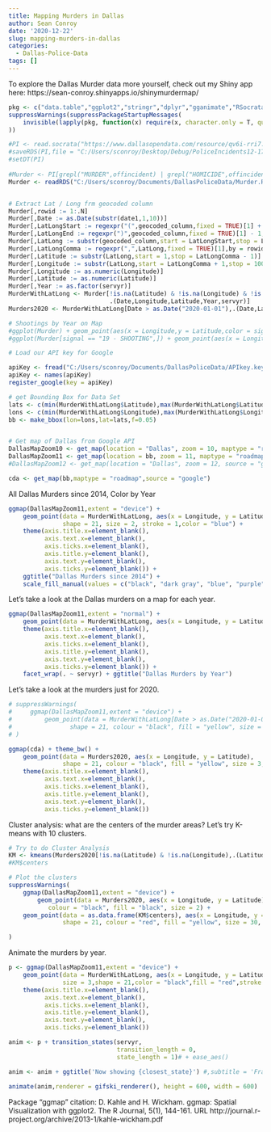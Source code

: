 ```yaml
---
title: Mapping Murders in Dallas
author: Sean Conroy
date: '2020-12-22'
slug: mapping-murders-in-dallas
categories:
  - Dallas-Police-Data
tags: []
---
```


To explore the Dallas Murder data more yourself, check out my Shiny app here: 
https://sean-conroy.shinyapps.io/shinymurdermap/


```r
pkg <- c("data.table","ggplot2","stringr","dplyr","gganimate","RSocrata","ggmap")
suppressWarnings(suppressPackageStartupMessages(
    invisible(lapply(pkg, function(x) require(x, character.only = T, quietly = T)))
))

#PI <- read.socrata("https://www.dallasopendata.com/resource/qv6i-rri7.csv")
#saveRDS(PI,file = "C:/Users/sconroy/Desktop/Debug/PoliceIncidents12-17-20.RDS")
#setDT(PI)
 
#Murder <- PI[grepl("MURDER",offincident) | grepl("HOMICIDE",offincident),]
Murder <- readRDS("C:/Users/sconroy/Documents/DallasPoliceData/Murder.RDS")


# Extract Lat / Long frm geocoded column
Murder[,rowid := 1:.N]
Murder[,Date := as.Date(substr(date1,1,10))]
Murder[,LatLongStart := regexpr("(",geocoded_column,fixed = TRUE)[1] + 1,by = rowid]
Murder[,LatLongEnd := regexpr(")",geocoded_column,fixed = TRUE)[1] - 1,by = rowid]
Murder[,LatLong := substr(geocoded_column,start = LatLongStart,stop = LatLongEnd)]
Murder[,LatLongComma := regexpr(",",LatLong,fixed = TRUE)[1],by = rowid]
Murder[,Latitude := substr(LatLong,start = 1,stop = LatLongComma - 1)]
Murder[,Longitude := substr(LatLong,start = LatLongComma + 1,stop = 1000)]
Murder[,Longitude := as.numeric(Longitude)]
Murder[,Latitude := as.numeric(Latitude)]
Murder[,Year := as.factor(servyr)]
MurderWithLatLong <- Murder[!is.na(Latitude) & !is.na(Longitude) & !is.na(Date) & !is.na(servyr),
                            .(Date,Longitude,Latitude,Year,servyr)]
Murders2020 <- MurderWithLatLong[Date > as.Date("2020-01-01"),.(Date,Latitude,Longitude)]

# Shootings by Year on Map
#ggplot(Murder) + geom_point(aes(x = Longitude,y = Latitude,color = signal)) + facet_wrap(~ servyr) + ylab(NULL)
#ggplot(Murder[signal == "19 - SHOOTING",]) + geom_point(aes(x = Longitude,y = Latitude)) + facet_wrap(~ servyr) + ylab(NULL)

```

```r
# Load our API key for Google

apiKey <- fread("C:/Users/sconroy/Documents/DallasPoliceData/APIkey.key")
apiKey <- names(apiKey)
register_google(key = apiKey)

# get Bounding Box for Data Set
lats <- c(min(MurderWithLatLong$Latitude),max(MurderWithLatLong$Latitude))
lons <- c(min(MurderWithLatLong$Longitude),max(MurderWithLatLong$Longitude))
bb <- make_bbox(lon=lons,lat=lats,f=0.05)


# Get map of Dallas from Google API
DallasMapZoom10 <- get_map(location = "Dallas", zoom = 10, maptype = "roadmap",source = "google",messaging = FALSE)
DallasMapZoom11 <- get_map(location = bb, zoom = 11, maptype = "roadmap",source = "google",messaging = FALSE)
#DallasMapZoom12 <- get_map(location = "Dallas", zoom = 12, source = "google")

cda <- get_map(bb,maptype = "roadmap",source = "google")

```


All Dallas Murders since 2014, Color by Year

```r
ggmap(DallasMapZoom11,extent = "device") + 
    geom_point(data = MurderWithLatLong, aes(x = Longitude, y = Latitude,fill = Year),
               shape = 21, size = 2, stroke = 1,color = "blue") +
    theme(axis.title.x=element_blank(),
          axis.text.x=element_blank(),
          axis.ticks.x=element_blank(),
          axis.title.y=element_blank(),
          axis.text.y=element_blank(),
          axis.ticks.y=element_blank()) +
    ggtitle("Dallas Murders since 2014") + 
    scale_fill_manual(values = c("black", "dark gray", "blue", "purple", "green","orange","red"))
```


Let's take a look at the Dallas murders on a map for each year.

```r
ggmap(DallasMapZoom11,extent = "normal") + 
    geom_point(data = MurderWithLatLong, aes(x = Longitude, y = Latitude), size = 1,color = "brown") +
    theme(axis.title.x=element_blank(),
          axis.text.x=element_blank(),
          axis.ticks.x=element_blank(),
          axis.title.y=element_blank(),
          axis.text.y=element_blank(),
          axis.ticks.y=element_blank()) +
    facet_wrap(. ~ servyr) + ggtitle("Dallas Murders by Year")
```


Let's take a look at the murders just for 2020.

```r

# suppressWarnings(
#     ggmap(DallasMapZoom11,extent = "device") + 
#         geom_point(data = MurderWithLatLong[Date > as.Date("2020-01-01"),], aes(x = Longitude, y = Latitude), 
#                shape = 21, colour = "black", fill = "yellow", size = 3, stroke = 2)
# )

ggmap(cda) + theme_bw() +
    geom_point(data = Murders2020, aes(x = Longitude, y = Latitude), 
               shape = 21, colour = "black", fill = "yellow", size = 3, stroke = 1) + 
    theme(axis.title.x=element_blank(),
          axis.text.x=element_blank(),
          axis.ticks.x=element_blank(),
          axis.title.y=element_blank(),
          axis.text.y=element_blank(),
          axis.ticks.y=element_blank())


```


Cluster analysis: what are the centers of the murder areas?  Let's try K-means with 10 clusters.

```r

# Try to do Cluster Analysis
KM <- kmeans(Murders2020[!is.na(Latitude) & !is.na(Longitude),.(Latitude,Longitude)],centers = 10)
#KM$centers

# Plot the clusters
suppressWarnings(
    ggmap(DallasMapZoom11,extent = "device") + 
        geom_point(data = Murders2020, aes(x = Longitude, y = Latitude), 
           colour = "black", fill = "black", size = 2) + 
    geom_point(data = as.data.frame(KM$centers), aes(x = Longitude, y = Latitude), 
               shape = 21, colour = "red", fill = "yellow", size = 30, stroke = 2,alpha = 0.3)

)

```


Animate the murders by year.

```r

p <- ggmap(DallasMapZoom11,extent = "device") +
    geom_point(data = MurderWithLatLong, aes(x = Longitude, y = Latitude,group = seq_along(servyr)), 
               size = 3,shape = 21,color = "black",fill = "red",stroke = 1) +
    theme(axis.title.x=element_blank(),
          axis.text.x=element_blank(),
          axis.ticks.x=element_blank(),
          axis.title.y=element_blank(),
          axis.text.y=element_blank(),
          axis.ticks.y=element_blank())

anim <- p + transition_states(servyr,
                              transition_length = 0,
                              state_length = 1)# + ease_aes()

anim <- anim + ggtitle('Now showing {closest_state}') #,subtitle = 'Frame {frame} of {nframes}')
    
animate(anim,renderer = gifski_renderer(), height = 600, width = 600)

```



Package "ggmap" citation:
D. Kahle and H. Wickham. ggmap: Spatial Visualization with ggplot2. The R Journal, 5(1), 144-161.
URL http://journal.r-project.org/archive/2013-1/kahle-wickham.pdf